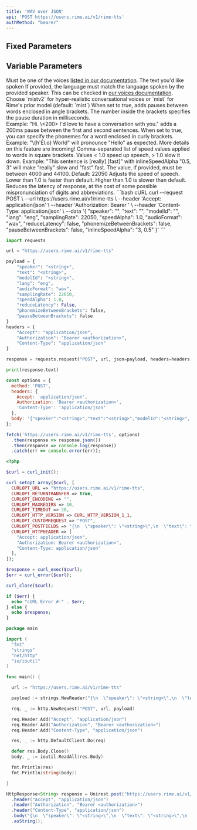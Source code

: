 ```yaml
---
title: 'WAV over JSON'
api: 'POST https://users.rime.ai/v1/rime-tts'
authMethod: "bearer"
---
```


## Fixed Parameters

<ParamField body="audioFormat" type="wav" required></ParamField>

## Variable Parameters

<ParamField body="speaker" type="string" required>
  Must be one of the voices <a href="https://rime.ai/docs/voices">listed in our documentation</a>.
</ParamField>

<ParamField body="text" type="string" required>
  The text you'd like spoken
</ParamField>

<ParamField body="lang" type="string" default="eng">
  If provided, the language must match the language spoken by the provided speaker. This can be checked in <a href="https://rime.ai/docs/voices">our voices documentation</a>.
</ParamField>

<ParamField body="modelId" type="string">
  Choose `mistv2` for hyper-realistic conversational voices or `mist` for Rime's prior model (default: `mist`)
</ParamField>

<ParamField body="pauseBetweenBrackets" type="bool" default="false">
  When set to true, adds pauses between words enclosed in angle brackets. The number inside the brackets specifies the pause duration in milliseconds. <br/>
  Example: "Hi. \<200> I'd love to have a conversation with you." adds a 200ms pause between the first and second sentences. 
</ParamField>

<ParamField body="phonemizeBetweenBrackets" type="bool" default="false">
  When set to true, you can specify the phonemes for a word enclosed in curly brackets. <br/>
  Example: "\{h'El.o} World" will pronounce "Hello" as expected. More details on this feature are incoming!
</ParamField>

<ParamField body="inlineSpeedAlpha" type="string">
  Comma-separated list of speed values applied to words in square brackets. Values < 1.0 speed up speech, > 1.0 slow it down.
  Example: "This sentence is [really] [fast]" with inlineSpeedAlpha "0.5, 3" will make "really" slow and "fast" fast.
</ParamField>

<ParamField body="samplingRate" type="int">
  The value, if provided, must be between 4000 and 44100. Default: 22050
</ParamField>

<ParamField body="speedAlpha" type="float" default="1.0">
  Adjusts the speed of speech. Lower than 1.0 is faster than default. Higher than 1.0 is slower than default.
</ParamField>

<ParamField body="reduceLatency" type="bool" default="false">
  Reduces the latency of response, at the cost of some possible mispronunciation of digits and abbreviations.
</ParamField>

<RequestExample>
```bash cURL
curl --request POST \
  --url https://users.rime.ai/v1/rime-tts \
  --header 'Accept: application/json' \
  --header 'Authorization: Bearer <authorization>' \
  --header 'Content-Type: application/json' \
  --data '{
  "speaker": "<string>",
  "text": "<string>",
  "modelId": "<string>",
  "lang": "eng",
  "samplingRate": 22050,
  "speedAlpha": 1.0,
  "audioFormat": "wav",
  "reduceLatency": false,
  "phonemizeBetweenBrackets": false,
  "pauseBetweenBrackets": false,
  "inlineSpeedAlpha": "3, 0.5"
}'
```

```python Python
import requests

url = "https://users.rime.ai/v1/rime-tts"

payload = {
    "speaker": "<string>",
    "text": "<string>",
    "modelId": "<string>",
    "lang": "eng",
    "audioFormat": "wav",
    "samplingRate": 22050,
    "speedAlpha": 1.0,
    "reduceLatency": False,
    "phonemizeBetweenBrackets": false,
    "pauseBetweenBrackets": false
}
headers = {
    "Accept": "application/json",
    "Authorization": "Bearer <authorization>",
    "Content-Type": "application/json"
}

response = requests.request("POST", url, json=payload, headers=headers)

print(response.text)
```

```javascript JavaScript
const options = {
  method: 'POST',
  headers: {
    Accept: 'application/json',
    Authorization: 'Bearer <authorization>',
    'Content-Type': 'application/json'
  },
  body: '{"speaker":"<string>","text":"<string>","modelId":"<string>", "lang": "eng", "audioFormat": "wav","samplingRate":22050,"speedAlpha":1.0,"reduceLatency":false}'
};

fetch('https://users.rime.ai/v1/rime-tts', options)
  .then(response => response.json())
  .then(response => console.log(response))
  .catch(err => console.error(err));
```

```php PHP
<?php

$curl = curl_init();

curl_setopt_array($curl, [
  CURLOPT_URL => "https://users.rime.ai/v1/rime-tts",
  CURLOPT_RETURNTRANSFER => true,
  CURLOPT_ENCODING => "",
  CURLOPT_MAXREDIRS => 10,
  CURLOPT_TIMEOUT => 30,
  CURLOPT_HTTP_VERSION => CURL_HTTP_VERSION_1_1,
  CURLOPT_CUSTOMREQUEST => "POST",
  CURLOPT_POSTFIELDS => "{\n  \"speaker\": \"<string>\",\n  \"text\": \"<string>\",\n \"modelId\": \"<string>\",\n  \"lang\":\"eng\",\n  \"audioFormat\": \"wav\",\n  \"samplingRate\": 22050,\n  \"speedAlpha\": 1.0,\n  \"reduceLatency\": false\n}",
  CURLOPT_HTTPHEADER => [
    "Accept: application/json",
    "Authorization: Bearer <authorization>",
    "Content-Type: application/json"
  ],
]);

$response = curl_exec($curl);
$err = curl_error($curl);

curl_close($curl);

if ($err) {
  echo "cURL Error #:" . $err;
} else {
  echo $response;
}
```

```go Go
package main

import (
  "fmt"
  "strings"
  "net/http"
  "io/ioutil"
)

func main() {

  url := "https://users.rime.ai/v1/rime-tts"

  payload := strings.NewReader("{\n  \"speaker\": \"<string>\",\n  \"text\": \"<string>\",\n  \"modelId\": \"<string>\",\n  \"lang\": \"eng\",\n \"audioFormat\": \"wav\",\n  \"samplingRate\": 22050,\n  \"speedAlpha\": 1.0,\n  \"reduceLatency\": false\n}")

  req, _ := http.NewRequest("POST", url, payload)

  req.Header.Add("Accept", "application/json")
  req.Header.Add("Authorization", "Bearer <authorization>")
  req.Header.Add("Content-Type", "application/json")

  res, _ := http.DefaultClient.Do(req)

  defer res.Body.Close()
  body, _ := ioutil.ReadAll(res.Body)

  fmt.Println(res)
  fmt.Println(string(body))

}
```

```java Java
HttpResponse<String> response = Unirest.post("https://users.rime.ai/v1/rime-tts")
  .header("Accept", "application/json")
  .header("Authorization", "Bearer <authorization>")
  .header("Content-Type", "application/json")
  .body("{\n  \"speaker\": \"<string>\",\n  \"text\": \"<string>\",\n  \"audioFormat\": \"wav\", \n  \"modelId\": \"<string>\", \n  \"lang\": \"eng\",\n  \"samplingRate\": 22050,\n  \"speedAlpha\": 1.0,\n  \"reduceLatency\": false\n}")
  .asString();
```
</RequestExample>
